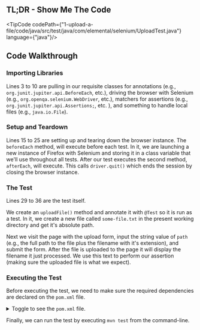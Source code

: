 
## TL;DR - Show Me The Code

<TipCode codePath={"1-upload-a-file/code/java/src/test/java/com/elemental/selenium/UploadTest.java"} language={"java"}/>

## Code Walkthrough

### Importing Libraries

Lines 3 to 10 are pulling in our requisite classes for annotations (e.g., `org.junit.jupiter.api.BeforeEach`, etc.),
driving the browser with Selenium (e.g., `org.openqa.selenium.WebDriver`, etc.), matchers for assertions
(e.g., `org.junit.jupiter.api.Assertions;`, etc. ), and something to handle local files (e.g., `java.io.File`).

### Setup and Teardown

Lines 15 to 25 are setting up and tearing down the browser instance. The `beforeEach` method, will execute before
each test. In it, we are launching a new instance of Firefox with Selenium and storing it in a class variable that
we'll use throughout all tests. After our test executes the second method, `afterEach`, will execute. This calls
`driver.quit()` which ends the session by closing the browser instance.

### The Test

Lines 29 to 36 are the test itself.

We create an `uploadFile()` method and annotate it with `@Test` so it is run as a test. In it, we create a new file
called `some-file.txt` in the present working directory and get it's absolute path.

Next we visit the page with the upload form, input the string value of `path` (e.g., the full path to the file plus the
filename with it's extension), and submit the form. After the file is uploaded to the page it will display the filename
it just processed. We use this text to perform our assertion (making sure the uploaded file is what we expect).

### Executing the Test

Before executing the test, we need to make sure the required dependencies are declared on the `pom.xml` file.

<details>
    <summary>Toggle to see the <code>pom.xml</code> file.</summary>
    <div>
        <TipCode codePath={"1-upload-a-file/code/java/pom.xml"} language={"xml"}/>
    </div>
</details>

Finally, we can run the test by executing `mvn test` from the command-line.